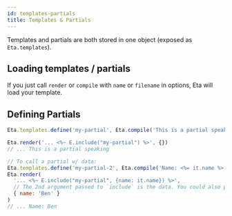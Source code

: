 ```yaml
---
id: templates-partials
title: Templates & Partials
---
```


Templates and partials are both stored in one object (exposed as `Eta.templates`).

## Loading templates / partials

If you just call `render` or `compile` with `name` or `filename` in options, Eta will load your template.

## Defining Partials

```js
Eta.templates.define('my-partial', Eta.compile('This is a partial speaking'))

Eta.render('... <%~ E.include("my-partial") %>', {})
// ... This is a partial speaking

// To call a partial w/ data:
Eta.templates.define('my-partial-2', Eta.compile('Name: <%= it.name %>'))
Eta.render(
  '... <%~ E.include("my-partial", {name: it.name}) %>',
  // The 2nd argument passed to `include` is the data. You could also pass `it` to forward all data
  { name: 'Ben' }
)
// ... Name: Ben
```

